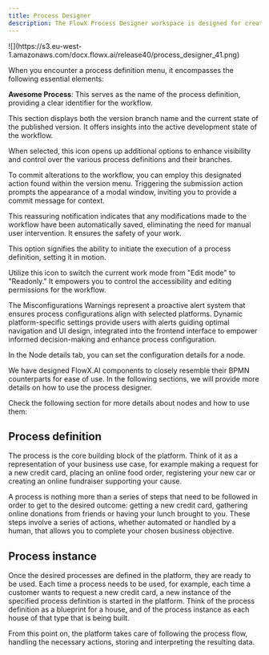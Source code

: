 ```yaml
---
title: Process Designer
description: The FlowX Process Designer workspace is designed for creating and editing business processes, the menu contains all elements required to create a process.
---
```


<Frame>
![](https://s3.eu-west-1.amazonaws.com/docx.flowx.ai/release40/process_designer_41.png)
</Frame>

When you encounter a process definition menu, it encompasses the following essential elements:

<AccordionGroup>
  <Accordion title="Process definition name">
    <p><strong>Awesome Process</strong>: This serves as the name of the process definition, providing a clear identifier for the workflow.</p>
  </Accordion>
  <Accordion title="Version - main (Work In Progress)">
    <p>This section displays both the version branch name and the current state of the published version. It offers insights into the active development state of the workflow.</p>
  </Accordion>
  <Accordion title="Branching Icon">
    <p>When selected, this icon opens up additional options to enhance visibility and control over the various process definitions and their branches.</p>
  </Accordion>
  <Accordion title="Submit Changes">
    <p>To commit alterations to the workflow, you can employ this designated action found within the version menu. Triggering the submission action prompts the appearance of a modal window, inviting you to provide a commit message for context.</p>
  </Accordion>
  <Accordion title="Autosaved">
    <p>This reassuring notification indicates that any modifications made to the workflow have been automatically saved, eliminating the need for manual user intervention. It ensures the safety of your work.</p>
  </Accordion>
  <Accordion title="Start">
    <p>This option signifies the ability to initiate the execution of a process definition, setting it in motion.</p>
  </Accordion>
  <Accordion title="Lock Icon">
    <p>Utilize this icon to switch the current work mode from "Edit mode" to "Readonly." It empowers you to control the accessibility and editing permissions for the workflow.</p>
  </Accordion>
  <Accordion title="Warnings">
    <p>The Misconfigurations Warnings represent a proactive alert system that ensures process configurations align with selected platforms. Dynamic platform-specific settings provide users with alerts guiding optimal navigation and UI design, integrated into the frontend interface to empower informed decision-making and enhance process configuration.</p>
  </Accordion>
  <Accordion title="Node details">
    <p>In the Node details tab, you can set the configuration details for a node.</p>
  </Accordion>
</AccordionGroup>

We have designed FlowX.AI components to closely resemble their BPMN counterparts for ease of use. In the following sections, we will provide more details on how to use the process designer.

Check the following section for more details about nodes and how to use them:

<Card title="BPMN nodes" href="../node/node" icon ="link">
</Card>

## Process definition

The process is the core building block of the platform. Think of it as a representation of your business use case, for example making a request for a new credit card, placing an online food order, registering your new car or creating an online fundraiser supporting your cause.

A process is nothing more than a series of steps that need to be followed in order to get to the desired outcome: getting a new credit card, gathering online donations from friends or having your lunch brought to you. These steps involve a series of actions, whether automated or handled by a human, that allows you to complete your chosen business objective.

<Card title="Process definition" href="./process-definition" icon ="link">
</Card>

## Process instance

Once the desired processes are defined in the platform, they are ready to be used. Each time a process needs to be used, for example, each time a customer wants to request a new credit card, a new instance of the specified process definition is started in the platform. Think of the process definition as a blueprint for a house, and of the process instance as each house of that type that is being built.

From this point on, the platform takes care of following the process flow, handling the necessary actions, storing and interpreting the resulting data.

<CardGroup>

<Card title= "Process Instance" href="./process-instance" icon ="link">
</Card>
<Card title="Exceptions" href="/4.0/docs/building-blocks/process/process-instance#exceptions" icon ="link">
</Card>

</CardGroup>



